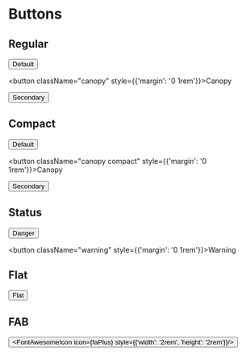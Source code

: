 <!-- Copyright 2019 Cargill Incorporated

Licensed under the Apache License, Version 2.0 (the "License");
you may not use this file except in compliance with the License.
You may obtain a copy of the License at

    http://www.apache.org/licenses/LICENSE-2.0

Unless required by applicable law or agreed to in writing, software
distributed under the License is distributed on an "AS IS" BASIS,
WITHOUT WARRANTIES OR CONDITIONS OF ANY KIND, either express or implied.
See the License for the specific language governing permissions and
limitations under the License. -->

# Buttons

## Regular


<button>Default</button>

<button className="canopy" style={{'margin': '0 1rem'}}>Canopy</button>

<button className="secondary">Secondary</button>

## Compact


<button className="compact">Default</button>

<button className="canopy compact" style={{'margin': '0 1rem'}}>Canopy</button>

<button className="secondary compact">Secondary</button>

## Status

<button className="danger">Danger</button>

<button className="warning" style={{'margin': '0 1rem'}}>Warning</button>

## Flat

<button className="flat">Flat</button>

## FAB

<button className="fab"><FontAwesomeIcon icon={faPlus} style={{'width': '2rem', 'height': '2rem'}}/></button>

